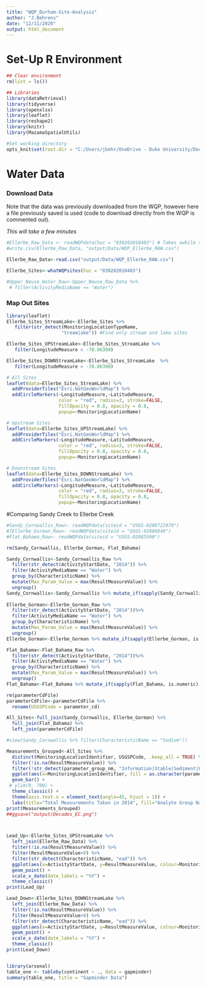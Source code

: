 ```yaml
---
title: "WQP_Durham-Site-Analysis"
author: "J.Behrens"
date: "12/11/2020"
output: html_document
---
```

# Set-Up R Environment
```r
## Clear environment
rm(list = ls())

## Libraries
library(dataRetrieval)
library(tidyverse)
library(openxlsx)
library(leaflet)                                           
library(reshape2)
library(knitr)
library(MazamaSpatialUtils)

#Set working directory
opts_knit$set(root.dir = "C:/Users/jbehr/OneDrive - Duke University/Documents/5. R/2._WQP-EllerbeC-FlatR")
```

# Water Data

### Download Data
Note that the data was previously downloaded from the WQP, however here a file previously saved is used (code to download directly from the WQP is commented out).

*This will take a few minutes*
```r
#Ellerbe_Raw_Data <- readWQPdata(huc = "030202010403") # Takes awhile to load (downloaded on 12/11/2020)
#write.csv(Ellerbe_Raw_Data, "output/Data/WQP_Ellerbe_RAW.csv")

Ellerbe_Raw_Data<-read.csv("output/Data/WQP_Ellerbe_RAW.csv") 

Ellerbe_Sites<-whatWQPsites(huc = "030202010403")

#Upper_Neuse_Water_Raw<-Upper_Neuse_Raw_Data %>% 
 # filter(ActivityMediaName == "Water")
```

### Map Out Sites
```r
library(leaflet)
Ellerbe_Sites_StreamLake<-Ellerbe_Sites %>% 
   filter(str_detect(MonitoringLocationTypeName, 
                    "tream|ake")) #Find only stream and lake sites

Ellerbe_Sites_UPStreamLake<-Ellerbe_Sites_StreamLake %>% 
   filter(LongitudeMeasure < -78.86300)

Ellerbe_Sites_DOWNStreamLake<-Ellerbe_Sites_StreamLake  %>% 
   filter(LongitudeMeasure > -78.86300)

# All Sites
leaflet(data=Ellerbe_Sites_StreamLake) %>% 
  addProviderTiles("Esri.NatGeoWorldMap") %>%
  addCircleMarkers(~LongitudeMeasure,~LatitudeMeasure,
                   color = "red", radius=3, stroke=FALSE,
                   fillOpacity = 0.8, opacity = 0.8,
                   popup=~MonitoringLocationName)

# Upstream Sites
leaflet(data=Ellerbe_Sites_UPStreamLake) %>% 
  addProviderTiles("Esri.NatGeoWorldMap") %>%
  addCircleMarkers(~LongitudeMeasure,~LatitudeMeasure,
                   color = "red", radius=3, stroke=FALSE,
                   fillOpacity = 0.8, opacity = 0.8,
                   popup=~MonitoringLocationName)

# Downstream Sites
leaflet(data=Ellerbe_Sites_DOWNStreamLake) %>% 
  addProviderTiles("Esri.NatGeoWorldMap") %>%
  addCircleMarkers(~LongitudeMeasure,~LatitudeMeasure,
                   color = "red", radius=3, stroke=FALSE,
                   fillOpacity = 0.8, opacity = 0.8,
                   popup=~MonitoringLocationName)
```

#Comparing Sandy Creek to Ellerbe Creek

```r
#Sandy_Cornwallis_Raw<- readWQPdata(siteid = "USGS-0209722970")
#]Ellerbe_Gorman_Raw<- readWQPdata(siteid = "USGS-02086849")
#Flat_Bahama_Raw<- readWQPdata(siteid = "USGS-02085500")

rm(Sandy_Cornwallis, Ellerbe_Gorman, Flat_Bahama)

Sandy_Cornwallis<-Sandy_Cornwallis_Raw %>% 
  filter(str_detect(ActivityStartDate, "2014")) %>% 
  filter(ActivityMediaName == "Water") %>% 
  group_by(CharacteristicName) %>% 
  mutate(Max_Param_Value = max(ResultMeasureValue)) %>% 
  ungroup()
Sandy_Cornwallis<-Sandy_Cornwallis %>% mutate_if(sapply(Sandy_Cornwallis, is.numeric), as.factor)
  
Ellerbe_Gorman<-Ellerbe_Gorman_Raw %>% 
  filter(str_detect(ActivityStartDate, "2014"))%>% 
  filter(ActivityMediaName == "Water") %>% 
  group_by(CharacteristicName) %>% 
  mutate(Max_Param_Value = max(ResultMeasureValue)) %>% 
  ungroup()
Ellerbe_Gorman<-Ellerbe_Gorman %>% mutate_if(sapply(Ellerbe_Gorman, is.numeric), as.factor)

Flat_Bahama<-Flat_Bahama_Raw %>% 
  filter(str_detect(ActivityStartDate, "2014"))%>% 
  filter(ActivityMediaName == "Water") %>% 
  group_by(CharacteristicName) %>% 
  mutate(Max_Param_Value = max(ResultMeasureValue)) %>% 
  ungroup()
Flat_Bahama<-Flat_Bahama %>% mutate_if(sapply(Flat_Bahama, is.numeric), as.factor)

rm(parameterCdFile)
parameterCdFile<-parameterCdFile %>% 
  rename(USGSPCode = parameter_cd)

All_Sites<-full_join(Sandy_Cornwallis, Ellerbe_Gorman) %>% 
  full_join(Flat_Bahama) %>% 
  left_join(parameterCdFile)

#view(Sandy_Cornwallis %>% filter(CharacteristicName == "Sodium"))

```



```r
Measurements_Grouped<-All_Sites %>% 
  distinct(MonitoringLocationIdentifier, USGSPCode, .keep_all = TRUE) %>% 
  filter(!is.na(ResultMeasureValue)) %>%
  filter(!str_detect(parameter_group_nm, "Information|Stable|Sediment|Physical")) %>% 
  ggplot(aes(x=MonitoringLocationIdentifier, fill = as.character(parameter_group_nm))) +
  geom_bar() +
 # ylim(0, 700) +
  theme_classic() + 
  theme(axis.text.x = element_text(angle=45, hjust = 1)) + 
  labs(title="Total Measurements Taken in 2014", fill="Analyte Group Name")
print(Measurements_Grouped)
##ggsave("output/Decades_EC.png")




```

```r
Lead_Up<-Ellerbe_Sites_UPStreamLake %>% 
  left_join(Ellerbe_Raw_Data) %>% 
  filter(!is.na(ResultMeasureValue)) %>%
  filter(ResultMeasureValue>0) %>% 
  filter(str_detect(CharacteristicName, "ead")) %>% 
  ggplot(aes(x=ActivityStartDate, y=ResultMeasureValue, colour=MonitoringLocationName)) +
  geom_point() +
  scale_x_date(date_labels = "%Y") +
  theme_classic()
print(Lead_Up)

Lead_Down<-Ellerbe_Sites_DOWNStreamLake %>% 
  left_join(Ellerbe_Raw_Data) %>% 
  filter(!is.na(ResultMeasureValue)) %>%
  filter(ResultMeasureValue>0) %>% 
  filter(str_detect(CharacteristicName, "ead")) %>% 
  ggplot(aes(x=ActivityStartDate, y=ResultMeasureValue, colour=MonitoringLocationName)) +
  geom_point() +
  scale_x_date(date_labels = "%Y") +
  theme_classic()
print(Lead_Down)



```


```r

library(arsenal) 
table_one <- tableby(continent ~ ., data = gapminder) 
summary(table_one, title = "Gapminder Data")
```



